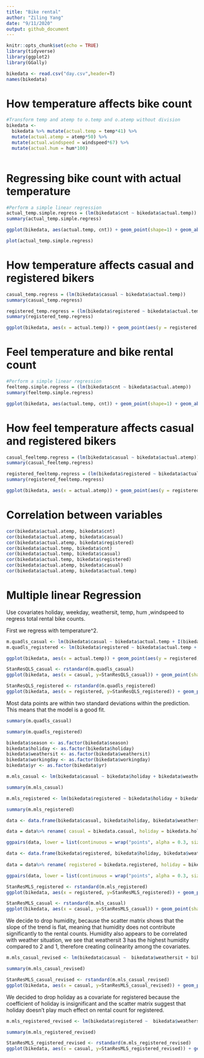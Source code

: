 ```yaml
---
title: "Bike rental"
author: "Ziling Yang"
date: "9/11/2020"
output: github_document
---
```


```r
knitr::opts_chunk$set(echo = TRUE)
library(tidyverse)
library(ggplot2)
library(GGally)
```

```r
bikedata <- read.csv("day.csv",header=T)
names(bikedata)
```

# How temperature affects bike count


```r
#Transform temp and atemp to o.temp and o.atemp without division
bikedata <- 
  bikedata %>% mutate(actual.temp = temp*41) %>% 
  mutate(actual.atemp = atemp*50) %>%
  mutate(actual.windspeed = windspeed*67) %>%
  mutate(actual.hum = hum*100)
  

```


# Regressing bike count with actual temperature
```r
#Perform a simple linear regression 
actual_temp.simple.regress = (lm(bikedata$cnt ~ bikedata$actual.temp))
summary(actual_temp.simple.regress)

```


```r
ggplot(bikedata, aes(actual.temp, cnt)) + geom_point(shape=1) + geom_abline(intercept = coef(actual_temp.simple.regress)[1], slope = coef(actual_temp.simple.regress)[2], colour = "red") + ylab('Total bike rental') + xlab('actual temperature') + labs(title = 'temperature against rental count (model imposed)')
```

```r
plot(actual_temp.simple.regress)
```
# How temperature affects casual and registered bikers

```r

casual_temp.regress = (lm(bikedata$casual ~ bikedata$actual.temp))
summary(casual_temp.regress)

```

```r

registered_temp.regress = (lm(bikedata$registered ~ bikedata$actual.temp))
summary(registered_temp.regress)

```




```r

ggplot(bikedata, aes(x = actual.temp)) + geom_point(aes(y = registered,  color = "registered"), shape = 1) + geom_point(aes(y = casual,  color = "casual"), shape = 1) + geom_abline(intercept = coef(registered_temp.regress)[1], slope = coef(registered_temp.regress)[2], colour = "blue") +  geom_abline(intercept = coef(casual_temp.regress)[1], slope = coef(casual_temp.regress)[2], colour = "red") + ylab('bike rental count') + xlab('actual temperature') + labs(title = 'temperature against rental count (model imposed)', labels=c("registered", "casual"))
```


# Feel temperature and bike rental count
```r
#Perform a simple linear regression 
feeltemp.simple.regress = (lm(bikedata$cnt ~ bikedata$actual.atemp))
summary(feeltemp.simple.regress)

```

```r
ggplot(bikedata, aes(actual.temp, cnt)) + geom_point(shape=1) + geom_abline(intercept = coef(feeltemp.simple.regress)[1], slope = coef(feeltemp.simple.regress)[2], colour = "red") + ylab('Total bike rental') + xlab('feel temperature') + labs(title = 'feel temperature against rental count (model imposed)')
```
# How feel temperature affects casual and registered bikers


```r

casual_feeltemp.regress = (lm(bikedata$casual ~ bikedata$actual.atemp))
summary(casual_feeltemp.regress)

```


```r

registered_feeltemp.regress = (lm(bikedata$registered ~ bikedata$actual.atemp))
summary(registered_feeltemp.regress)

```

```r

ggplot(bikedata, aes(x = actual.atemp)) + geom_point(aes(y = registered,  color = "registered"), shape = 1) + geom_point(aes(y = casual,  color = "casual"), shape = 1) + geom_abline(intercept = coef(registered_feeltemp.regress)[1], slope = coef(registered_feeltemp.regress)[2], colour = "blue") +  geom_abline(intercept = coef(casual_feeltemp.regress)[1], slope = coef(casual_feeltemp.regress)[2], colour = "red") + ylab('bike rental count') + xlab('feel temperature') + labs(title = 'feel temperature against rental count (model imposed)', labels=c("registered", "casual")) 
```


# Correlation between variables

```r
cor(bikedata$actual.atemp, bikedata$cnt)
cor(bikedata$actual.atemp, bikedata$casual)
cor(bikedata$actual.atemp, bikedata$registered)
cor(bikedata$actual.temp, bikedata$cnt)
cor(bikedata$actual.temp, bikedata$casual)
cor(bikedata$actual.temp, bikedata$registered)
cor(bikedata$actual.atemp, bikedata$casual)
cor(bikedata$actual.atemp, bikedata$actual.temp)

```

# Multiple linear Regression

Use covariates holiday, weekday, weathersit, temp, hum ,windspeed to regress total rental bike counts. 

First we regress with temperature^2. 

```r
m.quadls_casual <- lm(bikedata$casual ~ bikedata$actual.temp + I(bikedata$actual.temp^2))
m.quadls_registered <- lm(bikedata$registered ~ bikedata$actual.temp + I(bikedata$actual.temp^2))
```


```r
ggplot(bikedata, aes(x = actual.temp)) + geom_point(aes(y = registered,  color = "registered"), shape = 1) + geom_point(aes(y = casual,  color = "casual"), shape = 1) +   geom_line(data = fortify(m.quadls_casual), aes(x = bikedata$actual.temp, y = .fitted), color = "red") + geom_line(data = fortify(m.quadls_registered), aes(x = bikedata$actual.temp, y = .fitted), color = "blue") + labs(title = "Scatter plot with fitted quadratic model")
```
```r
StanResQLS_casual <- rstandard(m.quadls_casual)
ggplot(bikedata, aes(x = casual, y=StanResQLS_casual)) + geom_point(shape = 1) + geom_hline(yintercept = -2) + geom_hline(yintercept = 2) + ggtitle("Standarized Residuals")
```
```r
StanResQLS_registered <- rstandard(m.quadls_registered)
ggplot(bikedata, aes(x = registered, y=StanResQLS_registered)) + geom_point(shape = 1) + geom_hline(yintercept = -2) + geom_hline(yintercept = 2)+ ggtitle("Standarized Residuals")
```

Most data points are within two standard deviations within the prediction. This means that the model is a good fit. 

```r
summary(m.quadls_casual)
```

```r
summary(m.quadls_registered)
```

```r
bikedata$season <- as.factor(bikedata$season)
bikedata$holiday <- as.factor(bikedata$holiday)
bikedata$weathersit <- as.factor(bikedata$weathersit)
bikedata$workingday <- as.factor(bikedata$workingday)
bikedata$yr <- as.factor(bikedata$yr)
```

```r
m.mls_casual <- lm(bikedata$casual ~ bikedata$holiday + bikedata$weathersit + bikedata$workingday +  bikedata$actual.hum + bikedata$actual.temp+ I(bikedata$actual.temp^2) )

summary(m.mls_casual)
```
```r
m.mls_registered <- lm(bikedata$registered ~ bikedata$holiday + bikedata$weathersit + bikedata$workingday  + bikedata$actual.hum + bikedata$actual.temp+ I(bikedata$actual.temp^2) + bikedata$actual.windspeed)

summary(m.mls_registered)
```

```r
data <- data.frame(bikedata$casual, bikedata$holiday, bikedata$weathersit, bikedata$workingday, bikedata$actual.hum, bikedata$actual.temp, bikedata$actual.windspeed)

data = data%>% rename( casual = bikedata.casual, holiday = bikedata.holiday,  weathersit = bikedata.weathersit,  workingday = bikedata.workingday, humidity= bikedata.actual.hum,  temperature= bikedata.actual.temp, windspeed = bikedata.actual.windspeed)

ggpairs(data, lower = list(continuous = wrap("points", alpha = 0.3, size= 0.7)))
```

```r
data <- data.frame(bikedata$registered, bikedata$holiday, bikedata$weathersit, bikedata$workingday, bikedata$actual.hum, bikedata$actual.temp, bikedata$actual.windspeed)
 
data = data%>% rename( registered = bikedata.registered, holiday = bikedata.holiday,  weathersit = bikedata.weathersit,  workingday = bikedata.workingday, humidity= bikedata.actual.hum,  temperature= bikedata.actual.temp, windspeed = bikedata.actual.windspeed)

ggpairs(data, lower = list(continuous = wrap("points", alpha = 0.3, size= 0.7)))
```
```r
StanResMLS_registered <- rstandard(m.mls_registered)
ggplot(bikedata, aes(x = registered, y=StanResMLS_registered)) + geom_point(shape = 1) + geom_hline(yintercept = -2) + geom_hline(yintercept = 2)+ ggtitle("Standarized Residuals")
```

```r
StanResMLS_casual <- rstandard(m.mls_casual)
ggplot(bikedata, aes(x = casual, y=StanResMLS_casual)) + geom_point(shape = 1) + geom_hline(yintercept = -2) + geom_hline(yintercept = 2)+ ggtitle("Standarized Residuals")
```

We decide to drop humidity, because the scatter matrix shows that the slope of the trend is flat, meaning that humidity does not contribute significantly to the rental counts. Humidity also appears to be correlated with weather situation, we see that weathersit 3 has the highest humidity compared to 2 and 1, therefore creating colinearity among the covariates. 

```r
m.mls_casual_revised <- lm(bikedata$casual ~  bikedata$weathersit + bikedata$workingday +  bikedata$actual.temp+ I(bikedata$actual.temp^2) +bikedata$actual.windspeed)

summary(m.mls_casual_revised)
```
```r
StanResMLS_casual_revised <- rstandard(m.mls_casual_revised)
ggplot(bikedata, aes(x = casual, y=StanResMLS_casual_revised)) + geom_point(shape = 1) + geom_hline(yintercept = -2) + geom_hline(yintercept = 2)+ ggtitle("Standarized Residuals")
```
We decided to drop holiday as a covariate for registered because the coefficient of holiday is insignificant and the scatter matrix suggest that holiday doesn't play much effect on rental count for registered. 
```r
m.mls_registered_revised <- lm(bikedata$registered ~  bikedata$weathersit +bikedata$workingday + bikedata$actual.temp+ I(bikedata$actual.temp^2) +bikedata$actual.windspeed)

summary(m.mls_registered_revised)
```

```r
StanResMLS_registered_revised <- rstandard(m.mls_registered_revised)
ggplot(bikedata, aes(x = casual, y=StanResMLS_registered_revised)) + geom_point(shape = 1) + geom_hline(yintercept = -2) + geom_hline(yintercept = 2)+ ggtitle("Standarized Residuals")
```

